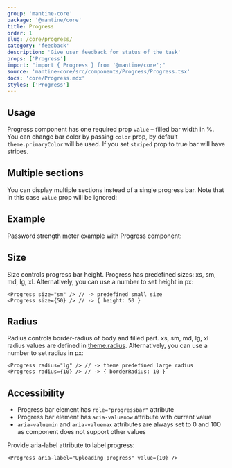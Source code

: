 ```yaml
---
group: 'mantine-core'
package: '@mantine/core'
title: Progress
order: 1
slug: /core/progress/
category: 'feedback'
description: 'Give user feedback for status of the task'
props: ['Progress']
import: "import { Progress } from '@mantine/core';"
source: 'mantine-core/src/components/Progress/Progress.tsx'
docs: 'core/Progress.mdx'
styles: ['Progress']
---
```



## Usage

Progress component has one required prop `value` – filled bar width in %.
You can change bar color by passing `color` prop, by default `theme.primaryColor` will be used.
If you set `striped` prop to true bar will have stripes.

<Demo data={ProgressDemos.configurator} />

## Multiple sections

You can display multiple sections instead of a single progress bar.
Note that in this case `value` prop will be ignored:

<Demo data={ProgressDemos.sections} />

## Example

Password strength meter example with Progress component:

<Demo data={PasswordInputDemos.strengthMeter} />

## Size

Size controls progress bar height. Progress has predefined sizes: xs, sm, md, lg, xl.
Alternatively, you can use a number to set height in px:

```tsx
<Progress size="sm" /> // -> predefined small size
<Progress size={50} /> // -> { height: 50 }
```

## Radius

Radius controls border-radius of body and filled part.
xs, sm, md, lg, xl radius values are defined in [theme.radius](/theming/extend-theme/#spacing-radius-and-shadows).
Alternatively, you can use a number to set radius in px:

```tsx
<Progress radius="lg" /> // -> theme predefined large radius
<Progress radius={10} /> // -> { borderRadius: 10 }
```

## Accessibility

- Progress bar element has `role="progressbar"` attribute
- Progress bar element has `aria-valuenow` attribute with current value
- `aria-valuemin` and `aria-valuemax` attributes are always set to 0 and 100 as component does not support other values

Provide aria-label attribute to label progress:

```tsx
<Progress aria-label="Uploading progress" value={10} />
```

